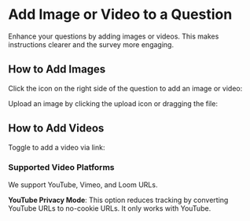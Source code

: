 
# Add Image or Video to a Question

Enhance your questions by adding images or videos. This makes instructions clearer and the survey more engaging.

## How to Add Images

Click the icon on the right side of the question to add an image or video:

<MdxImage
  src={AddImageOrVideoToQuestion}
  alt="Overview of adding image or video to question"
  quality="100"
  className="max-w-full rounded-lg sm:max-w-3xl"
/>

Upload an image by clicking the upload icon or dragging the file:

<MdxImage
  src={AddImageOrVideoToQuestionImage}
  alt="Overview of adding image to question"
  quality="100"
  className="max-w-full rounded-lg sm:max-w-3xl"
/>

## How to Add Videos
Toggle to add a video via link:

<MdxImage
  src={AddImageOrVideoToQuestionVideo}
  alt="Overview of adding video to question"
  quality="100"
  className="max-w-full rounded-lg sm:max-w-3xl"
/>

### Supported Video Platforms

We support YouTube, Vimeo, and Loom URLs.

<Note>**YouTube Privacy Mode**: This option reduces tracking by converting YouTube URLs to no-cookie URLs. It only works with YouTube.</Note>